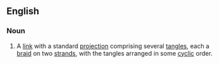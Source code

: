 ==English==
{{wikipedia}}

===Noun===
{{en-noun}}
# {{label|en|topology}} A [[link]] with a standard [[projection]] comprising several [[tangle]]s, each a [[braid]] on two [[strand]]s, with the tangles arranged in some [[cyclic]] order.